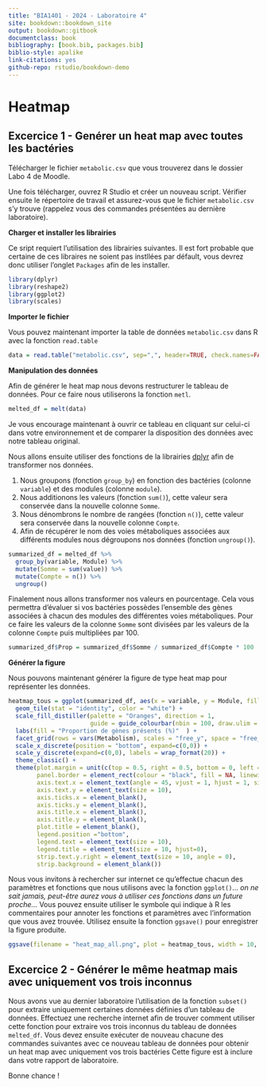 ```yaml
--- 
title: "BIA1401 - 2024 - Laboratoire 4"
site: bookdown::bookdown_site
output: bookdown::gitbook
documentclass: book
bibliography: [book.bib, packages.bib]
biblio-style: apalike
link-citations: yes
github-repo: rstudio/bookdown-demo
---
```

# Heatmap

## Excercice 1 - Genérer un heat map avec toutes les bactéries 

Télécharger le fichier `metabolic.csv` que vous trouverez dans le dossier Labo 4 de Moodle. 

Une fois télécharger, ouvrez R Studio et créer un nouveau script. Vérifier ensuite le répertoire de travail et assurez-vous que le fichier `metabolic.csv` s'y trouve (rappelez vous des commandes présentées au dernière laboratoire). 

**Charger et installer les librairies**

Ce sript requiert l'utilisation des librairies suivantes. Il est fort probable que certaine de ces libraires ne soient pas instllées par défault, vous devrez donc utiliser l'onglet `Packages` afin de les installer. 

```r
library(dplyr)
library(reshape2) 
library(ggplot2)
library(scales) 
```

**Importer le fichier**

Vous pouvez maintenant importer la table de données `metabolic.csv` dans R avec la fonction `read.table`

```r
data = read.table("metabolic.csv", sep=",", header=TRUE, check.names=FALSE)
``` 

**Manipulation des données**

Afin de générer le heat map nous devons restructurer le tableau de données. Pour ce faire nous utiliserons la fonction `metl`. 

```r
melted_df = melt(data)
```

Je vous encourage maintenant à ouvrir ce tableau en cliquant sur celui-ci dans votre environnement et de comparer la disposition des données avec notre tableau original. 

Nous allons ensuite utiliser des fonctions de la librairies [dplyr](https://dplyr.tidyverse.org/) afin de transformer nos données. 

1. Nous groupons (fonction `group_by`) en fonction des bactéries (colonne `variable`) et des modules (colonne `module`). 
2. Nous additionons les valeurs (fonction `sum()`), cette valeur sera conservée dans la nouvelle colonne `Somme`. 
3. Nous dénombrons le nombre de rangées (fonction `n()`), cette valeur sera conservée dans la nouvelle colonne `Compte`. 
4. Afin de récupérer le nom des voies métaboliques associées aux différents modules nous dégroupons nos données (fonction `ungroup()`). 

```r
summarized_df = melted_df %>% 
  group_by(variable, Module) %>% 
  mutate(Somme = sum(value)) %>% 
  mutate(Compte = n()) %>% 
  ungroup()
```

Finalement nous allons transformer nos valeurs en pourcentage. Cela vous permettra d'évaluer si vos bactéries possèdes l'ensemble des gènes associées à chacun des modules des différentes voies métaboliques. Pour ce faire les valeurs de la colonne `Somme` sont divisées par les valeurs de la colonne `Compte` puis multipliées par 100. 

```r
summarized_df$Prop = summarized_df$Somme / summarized_df$Compte * 100
```

**Générer la figure**

Nous pouvons maintenant générer la figure de type heat map pour représenter les données. 

```r
heatmap_tous = ggplot(summarized_df, aes(x = variable, y = Module, fill = Prop)) +
  geom_tile(stat = "identity", color = "white") + 
  scale_fill_distiller(palette = "Oranges", direction = 1,
                       guide = guide_colourbar(nbin = 100, draw.ulim = FALSE, draw.llim = FALSE)) + 
  labs(fill = "Proportion de gènes présents (%)"  ) + 
  facet_grid(rows = vars(Metabolism), scales = "free_y", space = "free_y", labeller = label_wrap_gen(15)) +
  scale_x_discrete(position = "bottom", expand=c(0,0)) +
  scale_y_discrete(expand=c(0,0), labels = wrap_format(20)) +
  theme_classic() +
  theme(plot.margin = unit(c(top = 0.5, right = 0.5, bottom = 0, left = 0.5), 'lines'),
        panel.border = element_rect(colour = "black", fill = NA, linewidth = 1),
        axis.text.x = element_text(angle = 45, vjust = 1, hjust = 1, size = 10),
        axis.text.y = element_text(size = 10),   
        axis.ticks.x = element_blank(), 
        axis.ticks.y = element_blank(),
        axis.title.x = element_blank(),
        axis.title.y = element_blank(),
        plot.title = element_blank(),                                  
        legend.position ="bottom", 
        legend.text = element_text(size = 10), 
        legend.title = element_text(size = 10, hjust=0), 
        strip.text.y.right = element_text(size = 10, angle = 0),
        strip.background = element_blank())
```

Nous vous invitons à rechercher sur internet ce qu'effectue chacun des paramètres et fonctions que nous utilisons avec la fonction `ggplot()`... *on ne sait jamais, peut-être aurez vous à utiliser ces fonctions dans un future proche...* Vous pouvez ensuite utiliser le symbole qui indique à R les commentaires pour annoter les fonctions et paramètres avec l'information que vous avez trouvée. Utilisez ensuite la fonction `ggsave()` pour enregistrer la figure produite. 

```r
ggsave(filename = "heat_map_all.png", plot = heatmap_tous, width = 10, height = 10, units = "in", dpi = 500)
```

## Excercice 2 - Générer le même heatmap mais avec uniquement vos trois inconnus 

Nous avons vue au dernier laboratoire l'utilisation de la fonction `subset()` pour extraire uniquement certaines données définies d'un tableau de données. Effectuez une recherche internet afin de trouver comment utiliser cette fonction pour extraire vos trois inconnus du tableau de données `melted_df`. Vous devez ensuite exécuter de nouveau chacune des commandes suivantes avec ce nouveau tableau de données pour obtenir un heat map avec uniquement vos trois bactéries Cette figure est à inclure dans votre rapport de laboratoire. 

Bonne chance ! 

